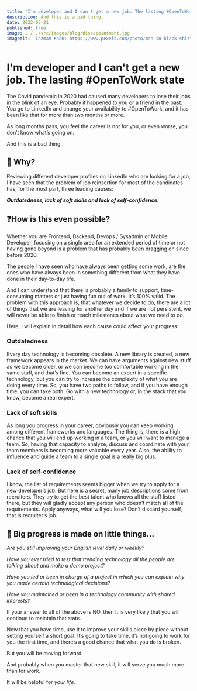 ```yaml
---
title: "I'm developer and I can't get a new job. The lasting #OpenToWork state"
description: And this is a bad thing.
date: 2022-05-21
published: true
image: ../../src/images/blog/dissapointment.jpg
imageAlt: 'Inzmam Khan: https://www.pexels.com/photo/man-in-black-shirt-and-gray-denim-pants-sitting-on-gray-padded-bench-1134204/'
---
```


# I'm developer and I can't get a new job. The lasting #OpenToWork state

The Covid pandemic in 2020 had caused many developers to lose their jobs in the blink of an eye. Probably it happened to you or a friend in the past. You go to LinkedIn and change your availability to #OpenToWork, and it has been like that for more than two months or more.

As long months pass, you feel the career is not for you, or even worse, you don’t know what’s going on.

And this is a bad thing.

## 🤔 Why?

Reviewing different developer profiles on LinkedIn who are looking for a job, I have seen that the problem of job reinsertion for most of the candidates has, for the most part, three leading causes:

**_Outdatedness, lack of soft skills and lack of self-confidence._**

## ❓How is this even possible?

Whether you are Frontend, Backend, Devops / Sysadmin or Mobile Developer, focusing on a single area for an extended period of time or not having gone beyond is a problem that has probably been dragging on since before 2020.

The people I have seen who have always been getting some work, are the ones who have always been in something different from what they have done in their day-to-day life.

And I can understand that there is probably a family to support, time-consuming matters or just having fun out of work. It’s 100% valid. The problem with this approach is, that whatever we decide to do, there are a lot of things that we are leaving for another day and if we are not persistent, we will never be able to finish or reach milestones about what we need to do.

Here, I will explain in detail how each cause could affect your progress:

### Outdatedness

Every day technology is becoming obsolete. A new library is created, a new framework appears in the market. We can have arguments against new stuff as we become older, or we can become too comfortable working in the same stuff, and that’s fine. You can become an expert in a specific technology, but you can try to increase the complexity of what you are doing every time. So, you have two paths to follow, and if you have enough time, you can take both: Go with a new technology or, in the stack that you know, become a real expert.

### Lack of soft skills

As long you progress in your career, obviously you can keep working among different frameworks and languages. The thing is, there is a high chance that you will end up working in a team, or you will want to manage a team. So, having that capacity to analyze, discuss and coordinate with your team members is becoming more valuable every year. Also, the ability to influence and guide a team to a single goal is a really big plus.

### Lack of self-confidence

I know, the list of requirements seems bigger when we try to apply for a new developer’s job. But here is a secret, many job descriptions come from recruiters. They try to get the best talent who knows all the stuff listed there, but they will gladly accept any person who doesn’t match all of the requirements. Apply anyways, what will you lose? Don’t discard yourself, that is recruiter’s job.

## 👟 Big progress is made on little things…

_Are you still improving your English level daily or weekly?_

_Have you ever tried to test that trending technology all the people are talking about and make a demo project?_

_Have you led or been in charge of a project in which you can explain why you made certain technological decisions?_

_Have you maintained or been in a technology community with shared interests?_

If your answer to all of the above is NO, then it is very likely that you will continue to maintain that state.

Now that you have time, use it to improve your skills piece by piece without setting yourself a short goal. It’s going to take time, it’s not going to work for you the first time, and there’s a good chance that what you do is broken.

But you will be moving forward.

And probably when you master that new skill, it will serve you much more than for work.

It will be helpful for *your life.*
